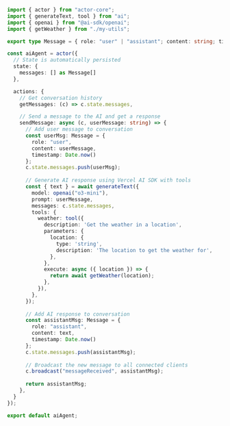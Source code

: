 ```typescript
import { actor } from "actor-core";
import { generateText, tool } from "ai";
import { openai } from "@ai-sdk/openai";
import { getWeather } from "./my-utils";

export type Message = { role: "user" | "assistant"; content: string; timestamp: number; }

const aiAgent = actor({
  // State is automatically persisted
  state: { 
    messages: [] as Message[]
  },

  actions: {
    // Get conversation history
    getMessages: (c) => c.state.messages,

    // Send a message to the AI and get a response
    sendMessage: async (c, userMessage: string) => {
      // Add user message to conversation
      const userMsg: Message = { 
        role: "user", 
        content: userMessage,
        timestamp: Date.now()
      };
      c.state.messages.push(userMsg);
      
      // Generate AI response using Vercel AI SDK with tools
      const { text } = await generateText({
        model: openai("o3-mini"),
        prompt: userMessage,
        messages: c.state.messages,
        tools: {
          weather: tool({
            description: 'Get the weather in a location',
            parameters: {
              location: {
                type: 'string',
                description: 'The location to get the weather for',
              },
            },
            execute: async ({ location }) => {
              return await getWeather(location);
            },
          }),
        },
      });
      
      // Add AI response to conversation
      const assistantMsg: Message = { 
        role: "assistant", 
        content: text, 
        timestamp: Date.now() 
      };
      c.state.messages.push(assistantMsg);
      
      // Broadcast the new message to all connected clients
      c.broadcast("messageReceived", assistantMsg);
      
      return assistantMsg;
    },
  }
});

export default aiAgent;
```
